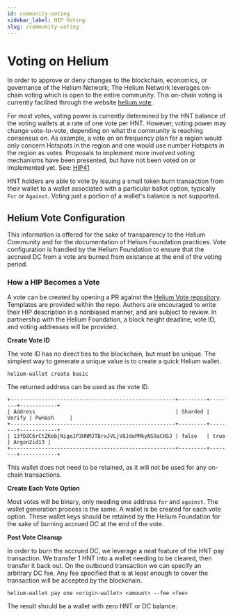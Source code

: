 ```yaml
---
id: community-voting
sidebar_label: HIP Voting
slug: /community-voting
---
```





# Voting on Helium
In order to approve or deny changes to the blockchain, economics, or governance of the Helium Network; The Helium Network leverages on-chain voting which is open to the entire community. This on-chain voting is currently facilited through the website [helium.vote](https://helium.vote). 

For most votes, voting power is currently determined by the HNT balance of the voting wallets at a rate of one vote per HNT. However, voting power may change vote-to-vote, depending on what the community is reaching consensus on. As example, a vote on on frequency plan for a region would only concern Hotspots in the region and one would use number Hotspots in the region as votes. Proposals to implement more involved voting mechanisms have been presented, but have not been voted on or implemented yet. See: [HIP41](https://github.com/helium/HIP/blob/master/0041-governance-by-token-lock-v2.md)

HNT holders are able to vote by issuing a small token burn transaction from their wallet to a wallet associated with a particular ballot option, typically `For` or `Against`. Voting just a portion of a wallet's balance is not supported.

<!-- ## How to Vote -->

## Helium Vote Configuration
This information is offered for the sake of transparency to the Helium Community and for the documentation of Helium Foundation practices. Vote configuration is handled by the Helium Foundation to ensure that the accrued DC from a vote are burned from existance at the end of the voting period. 

### How a HIP Becomes a Vote 
A vote can be created by opening a PR against the [Helium Vote repository](https://github.com/helium/helium-vote/). Templates are provided within the repo. Authors are encouraged to write their HIP description in a nonbiased manner, and are subject to review.
In partnership with the Helium Foundation, a block height deadline, vote ID, and voting addresses will be provided.

**Create Vote ID**

The vote ID has no direct ties to the blockchain, but must be unique. The simplest way to generate a unique value is to create a quick Helium wallet.
```shell
helium-wallet create basic
```
The returned address can be used as the vote ID.
```
+-----------------------------------------------------+---------+--------+------------+
| Address                                             | Sharded | Verify | PwHash     |
+-----------------------------------------------------+---------+--------+------------+
| 13fDZC6rCtZKebjNigeJP3HNMJTBrxJVLjV8JdoPMkyNS9aCHSJ | false   | true   | Argon2id13 |
+-----------------------------------------------------+---------+--------+------------+
```
This wallet does not need to be retained, as it will not be used for any on-chain transactions.

**Create Each Vote Option**

Most votes will be binary, only needing one address `for` and `against`. The wallet generation process is the same. A wallet is be created for each vote option. These wallet keys should be retained by the Helium Foundation for the sake of burning accrued DC at the end of the vote.

**Post Vote Cleanup**

In order to burn the accrued DC, we leverage a neat feature of the HNT pay transaction. We transfer 1 HNT into a wallet needing to be cleared, then transfer it back out. On the outbound transaction we can specify an arbitrary DC fee. Any fee specified that is at least enough to cover the transaction will be accepted by the blockchain.
```shell
helium-wallet pay one <origin-wallet> <amount> --fee <fee>
```
The result should be a wallet with zero HNT or DC balance.